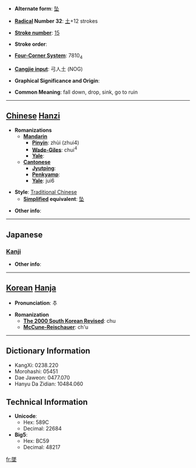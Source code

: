 * '''Alternate form''': [[坠]]

* '''[[Wiktionary:Chinese radical index| Radical]] Number 32''': [[Wiktionary:Chinese radical index 土|土]]+12 strokes

* '''[[Wiktionary:Chinese total strokes index|Stroke number]]''': [[Wiktionary:Chinese total strokes index 15|15]]

* '''Stroke order''': 

* '''[[Wiktionary:Chinese four corner index|Four-Corner System]]''': 7810<sub>4</sub>

* '''[[Wiktionary:Chinese Cangjie index|Cangjie input]]''': 弓人土 (NOG)

* '''Graphical Significance and Origin''': 

* '''Common Meaning''': fall down, drop, sink, go to ruin

----

== [[Chinese]] [[Hanzi]] ==

* '''Romanizations'''
** '''[[Mandarin]]'''
*** '''[[Pinyin]]''': zhùi (zhui4)
*** '''[[Wade-Giles]]''': chui<sup>4</sup>
*** '''[[Yale]]''': 
** '''[[Cantonese]]'''
*** '''[[Jyutping]]''':
*** '''[[Penkyamp]]''': 
*** '''[[Yale]]''': jui6

* '''Style''': [[Traditional Chinese]] 
** '''[[Simplified Chinese|Simplified]] equivalent''': [[坠]]

* '''Other info''': 

----

==Japanese==
===[[Kanji]]===
{{kanji|on readings=[[つい]] (tsui)
|kun readings=[[おちる]] (ochiru)
}}

* '''Other info''':  

----

== [[Korean]] [[Hanja]] ==

* '''Pronunciation''': 추

* '''Romanization'''
** '''[[The 2000 South Korean Revised Romanization|The 2000 South Korean Revised]]''': chu
** '''[[McCune-Reischauer]]''': ch'u

----

== Dictionary Information ==

* KangXi: 0238.220
* Morohashi: 05451
* Dae Jaweon: 0477.070
* Hanyu Da Zidian: 10484.060

== Technical Information ==

* '''Unicode''':
** Hex: 589C
** Decimal: 22684
* '''Big5''':
** Hex: BC59
** Decimal: 48217

[[fr:墜]]
